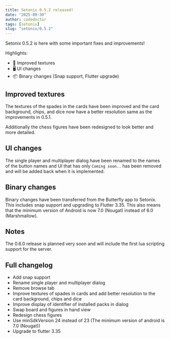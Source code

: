 ```yaml
---
title: Setonix 0.5.2 released!
date: "2025-09-30"
author: codedoctor
tags: [setonix]
slug: "setonix/0.5.2"
---
```


Setonix 0.5.2 is here with some important fixes and improvements!

Highlights:

- 🎨 Improved textures
- 🖥️ UI changes
- 📦 Binary changes (Snap support, Flutter upgrade)

## Improved textures

The textures of the spades in the cards have been improved and the card background, chips, and dice now have a better resolution same as the improvements in 0.5.1.

Additionally the chess figures have been redesigned to look better and more detailed.

## UI changes

The single player and multiplayer dialog have been renamed to the names of the button names and UI that has only `Coming soon..` has been removed and will be added back when it is implemented.

## Binary changes

Binary changes have been transferred from the Butterfly app to Setonix.
This includes snap support and upgrading to Flutter 3.35.
This also means that the minimum version of Android is now 7.0 (Nougat) instead of 6.0 (Marshmallow).

## Notes

The 0.6.0 release is planned very soon and will include the first lua scripting support for the server.

## Full changelog

* Add snap support
* Rename single player and multiplayer dialog
* Remove browse tab
* Improve textures of spades in cards and add better resolution to the card background, chips and dice
* Improve display of identifier of installed packs in dialog
* Swap board and figures in hand view
* Redesign chess figures
* Use minSdkVersion 24 instead of 23 (The minimum version of android is 7.0 (Nougat))
* Upgrade to flutter 3.35
